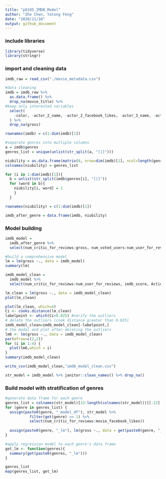```yaml
---
title: "p8105_IMDB_Model"
author: "Zhe Chen, Yatong Feng"
date: "2020/11/10"
output: github_document
---
```


### include libraries
```r
library(tidyverse)
library(stringr)
```

### import and cleaning data
```r
imdb_raw = read_csv("./movie_metadata.csv")
```

```r
#data cleaning 
imdb = imdb_raw %>%
  as.data.frame() %>% 
  drop_na(movie_title) %>%
#keep only interested variables 
  select(
    -color, -actor_2_name, -actor_2_facebook_likes, -actor_3_name, -actor_3_facebook_likes, -facenumber_in_poster, -movie_imdb_link, -content_rating, -plot_keywords
  ) %>%
  drop_na(gross)

rownames(imdb) = c(1:dim(imdb)[1])
```

```r
#separate genres into multiple columns
a = imdb$genres
genres_list = unique(unlist(str_split(a, "[|]")))

niubility = as.data.frame(matrix(0, nrow=dim(imdb)[1], ncol=length(genres_list)))
colnames(niubility) = genres_list

for (i in 1:dim(imdb)[1]){
  b = unlist(str_split(imdb$genres[i], "[|]"))
  for (word in b){
    niubility[i, word] = 1
    }
  }

rownames(niubility) = c(1:dim(imdb)[1])

imdb_after_genre = data.frame(imdb, niubility)
```

### Model building 

```r
imdb_model = 
  imdb_after_genre %>% 
  select(num_critic_for_reviews:gross, num_voted_users:num_user_for_reviews, budget, imdb_score: Film.Noir)

#build a comprehensive model 
lm = lm(gross ~., data = imdb_model)
summary(lm)

imdb_model_clean = 
  imdb_model %>% 
  select(num_critic_for_reviews:num_user_for_reviews, imdb_score, Action:Fantasy, Romance:Family, Drama, Sport:Horror, Music)

lm_clean = lm(gross ~., data = imdb_model_clean)
plot(lm_clean)

plot(lm_clean, which=4)
Ci <- cooks.distance(lm_clean)
labelpoint <- which(Ci>0.025) #verify the outliers
# delate the outliers (cook distance greater than 0.025)
imdb_model_clean=imdb_model_clean[-labelpoint,]
# the modal and plot after delating the outliers
lm6 <- lm(gross ~., data = imdb_model_clean)
par(mfrow=c(2,2))
for (i in 1:4) {
  plot(lm6,which = i)
}
summary(imdb_model_clean)
```

```r
write_csv(imdb_model_clean,"imdb_model_clean.csv")
```


```r
str_model = imdb_model %>% janitor::clean_names() %>% drop_na()

```
### Build model with stratification of genres

```r
#generate data frame for each genre
genres_list = colnames(str_model)[13:length(colnames(str_model))][-22]
for (genre in genres_list) {
  assign(paste0(genre, "_model_df"), str_model %>% 
           filter(get(genre) == 1) %>% 
           select(num_critic_for_reviews:movie_facebook_likes))
  
  assign(paste0(genre, "_lm"), lm(gross ~., data = get(paste0(genre, "_model_df"))))
}
```

```r
#apply regression model to each genre's data frame 
get_lm <- function(genres){
  summary(get(paste0(genres, "_lm")))
}

genres_list
map(genres_list, get_lm)
```


